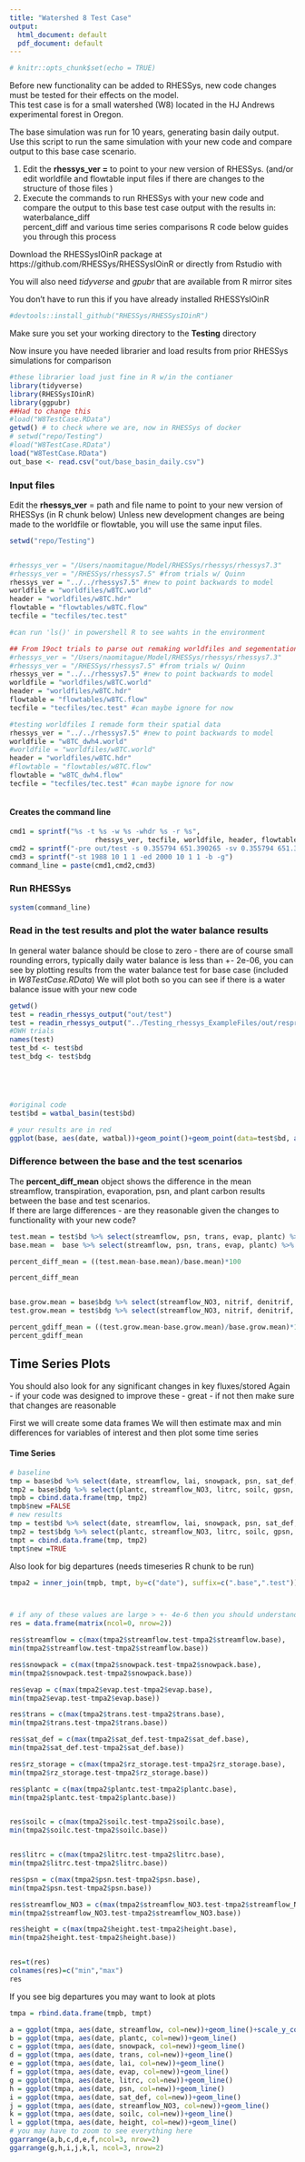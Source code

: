 ```yaml
---
title: "Watershed 8 Test Case"
output:
  html_document: default
  pdf_document: default
---
```


```r
# knitr::opts_chunk$set(echo = TRUE)

```
Before new functionality can be added to RHESSys, new code changes must be tested for their effects on the model.    
This test case is for a small watershed (W8) located in the HJ Andrews experimental forest in Oregon.

The base simulation was run for 10 years, generating basin daily output.
Use this script to run the same simulation with your new code and compare output to this base case scenario. 

1. Edit the **rhessys_ver =** to point to your new version of RHESSys.
   (and/or edit worldfile and flowtable input files if there are changes to the structure of those files )
2. Execute the commands to run RHESSys with your new code and compare the output to this base test case output with the results in:
waterbalance_diff    
percent_diff
and various time series comparisons 
R code below guides you through this process

Download the RHESSysIOinR package at https://github.com/RHESSys/RHESSysIOinR
or directly from Rstudio with

You will also need *tidyverse* and *gpubr* that are available from R mirror sites

You don't have to run this if you have already installed RHESSYsIOinR
```r
#devtools::install_github("RHESSys/RHESSysIOinR")
```

Make sure you set your working directory to the **Testing** directory

Now insure you have needed librarier and load results from prior RHESSys simulations for comparison
```r
#these librarier load just fine in R w/in the contianer 
library(tidyverse)
library(RHESSysIOinR)
library(ggpubr)
##Had to change this 
#load("W8TestCase.RData")
getwd() # to check where we are, now in RHESSys of docker 
# setwd("repo/Testing")
#load("W8TestCase.RData")
load("W8TestCase.RData")
out_base <- read.csv("out/base_basin_daily.csv")


```



### Input files    
Edit the **rhessys_ver** = path and file name to point to your new version of RHESSys    (in R chunk below)
Unless new development changes are being made to the worldfile or flowtable, you will use the same input files.

```r

setwd("repo/Testing")


#rhessys_ver = "/Users/naomitague/Model/RHESSys/rhessys/rhessys7.3"
#rhessys_ver = "/RHESSys/rhessys7.5" #from trials w/ Quinn
rhessys_ver = "../../rhessys7.5" #new to point backwards to model
worldfile = "worldfiles/w8TC.world"
header = "worldfiles/w8TC.hdr"
flowtable = "flowtables/w8TC.flow"
tecfile = "tecfiles/tec.test"

#can run 'ls()' in powershell R to see wahts in the environment 

## From 19oct trials to parse out remaking worldfiles and segementation fault issues
#rhessys_ver = "/Users/naomitague/Model/RHESSys/rhessys/rhessys7.3"
#rhessys_ver = "/RHESSys/rhessys7.5" #from trials w/ Quinn
rhessys_ver = "../../rhessys7.5" #new to point backwards to model
worldfile = "worldfiles/w8TC.world"
header = "worldfiles/w8TC.hdr"
flowtable = "flowtables/w8TC.flow"
tecfile = "tecfiles/tec.test" #can maybe ignore for now

#testing worldfiles I remade form their spatial data
rhessys_ver = "../../rhessys7.5" #new to point backwards to model
worldfile = "w8TC_dwh4.world"
#worldfile = "worldfiles/w8TC.world"
header = "worldfiles/w8TC.hdr"
#flowtable = "flowtables/w8TC.flow"
flowtable = "w8TC_dwh4.flow"
tecfile = "tecfiles/tec.test" #can maybe ignore for now



```
#### Creates the command line
```r

cmd1 = sprintf("%s -t %s -w %s -whdr %s -r %s",
                     rhessys_ver, tecfile, worldfile, header, flowtable)
cmd2 = sprintf("-pre out/test -s 0.355794 651.390265 -sv 0.355794 651.390265 -svalt 1.083102 1.193924, -gw 0.116316 0.916922")
cmd3 = sprintf("-st 1988 10 1 1 -ed 2000 10 1 1 -b -g")
command_line = paste(cmd1,cmd2,cmd3)
```

### Run RHESSys
```r
system(command_line)
```
### Read in the test results and plot the water balance results

In general water balance should be close to zero - there are of course small rounding errors, typically daily water balance is less than +- 2e-06, you can see by plotting results from the water balance test for base case (included in *W8TestCase.RData*)
We will plot both so you can see if there is a water balance issue with your new code

```r

getwd()
test = readin_rhessys_output("out/test")
test = readin_rhessys_output("../Testing_rhessys_ExampleFiles/out/resprout_issue_19oct25/test")
#DWH trials 
names(test)
test_bd <- test$bd
test_bdg <- test$bdg





#original code
test$bd = watbal_basin(test$bd)

# your results are in red
ggplot(base, aes(date, watbal))+geom_point()+geom_point(data=test$bd, aes(date, watbal), col="red", alpha=0.4)


```

### Difference between the base and the test scenarios     
The **percent_diff_mean** object shows the difference in the mean streamflow, transpiration, evaporation, psn, and plant carbon results between the base and test scenarios.     
If there are large differences - are they reasonable given the changes to functionality with your new code?

```r
test.mean = test$bd %>% select(streamflow, psn, trans, evap, plantc) %>% summarize_if(is.numeric, mean)
base.mean =  base %>% select(streamflow, psn, trans, evap, plantc) %>% summarize_if(is.numeric, mean)

percent_diff_mean = ((test.mean-base.mean)/base.mean)*100

percent_diff_mean


base.grow.mean = base$bdg %>% select(streamflow_NO3, nitrif, denitrif, plant_resp, gpsn, soilc, litrc) %>% summarize_if(is.numeric, mean)
test.grow.mean = test$bdg %>% select(streamflow_NO3, nitrif, denitrif, plant_resp, gpsn, soilc, litrc) %>% summarize_if(is.numeric, mean)

percent_gdiff_mean = ((test.grow.mean-base.grow.mean)/base.grow.mean)*100
percent_gdiff_mean

```

## Time Series Plots

You should also look for any significant changes in key fluxes/stored
Again - if your code was designed to improve these - great - if not then make sure that changes are reasonable

First we will create some data frames 
We will then   estimate max and min differences for variables of interest
and then plot some time series

####  Time Series


```r

# baseline 
tmp = base$bd %>% select(date, streamflow, lai, snowpack, psn, sat_def, rz_storage, trans, evap, height)
tmp2 = base$bdg %>% select(plantc, streamflow_NO3, litrc, soilc, gpsn, plant_resp, nitrif, denitrif)
tmpb = cbind.data.frame(tmp, tmp2)
tmpb$new =FALSE
# new results
tmp = test$bd %>% select(date, streamflow, lai, snowpack, psn, sat_def, rz_storage, trans, evap, height)
tmp2 = test$bdg %>% select(plantc, streamflow_NO3, litrc, soilc, gpsn, plant_resp, nitrif, denitrif)
tmpt = cbind.data.frame(tmp, tmp2)
tmpt$new =TRUE
```
Also look for big departures (needs timeseries R chunk to be run)

```r
tmpa2 = inner_join(tmpb, tmpt, by=c("date"), suffix=c(".base",".test"))



# if any of these values are large > +- 4e-6 then you should understand the reason 
res = data.frame(matrix(ncol=0, nrow=2))

res$streamflow = c(max(tmpa2$streamflow.test-tmpa2$streamflow.base),
min(tmpa2$streamflow.test-tmpa2$streamflow.base))

res$snowpack = c(max(tmpa2$snowpack.test-tmpa2$snowpack.base),
min(tmpa2$snowpack.test-tmpa2$snowpack.base))

res$evap = c(max(tmpa2$evap.test-tmpa2$evap.base),
min(tmpa2$evap.test-tmpa2$evap.base))

res$trans = c(max(tmpa2$trans.test-tmpa2$trans.base),
min(tmpa2$trans.test-tmpa2$trans.base))

res$sat_def = c(max(tmpa2$sat_def.test-tmpa2$sat_def.base),
min(tmpa2$sat_def.test-tmpa2$sat_def.base))

res$rz_storage = c(max(tmpa2$rz_storage.test-tmpa2$rz_storage.base),
min(tmpa2$rz_storage.test-tmpa2$rz_storage.base))

res$plantc = c(max(tmpa2$plantc.test-tmpa2$plantc.base),
min(tmpa2$plantc.test-tmpa2$plantc.base))


res$soilc = c(max(tmpa2$soilc.test-tmpa2$soilc.base),
min(tmpa2$soilc.test-tmpa2$soilc.base))


res$litrc = c(max(tmpa2$litrc.test-tmpa2$litrc.base),
min(tmpa2$litrc.test-tmpa2$litrc.base))

res$psn = c(max(tmpa2$psn.test-tmpa2$psn.base),
min(tmpa2$psn.test-tmpa2$psn.base))

res$streamflow_NO3 = c(max(tmpa2$streamflow_NO3.test-tmpa2$streamflow_NO3.base),
min(tmpa2$streamflow_NO3.test-tmpa2$streamflow_NO3.base))

res$height = c(max(tmpa2$height.test-tmpa2$height.base),
min(tmpa2$height.test-tmpa2$height.base))


res=t(res)
colnames(res)=c("min","max")
res
```

If you see big departures you may want to look at plots

```r
tmpa = rbind.data.frame(tmpb, tmpt)

a = ggplot(tmpa, aes(date, streamflow, col=new))+geom_line()+scale_y_continuous(trans="log")
b = ggplot(tmpa, aes(date, plantc, col=new))+geom_line()
c = ggplot(tmpa, aes(date, snowpack, col=new))+geom_line()
d = ggplot(tmpa, aes(date, trans, col=new))+geom_line()
e = ggplot(tmpa, aes(date, lai, col=new))+geom_line()
f = ggplot(tmpa, aes(date, evap, col=new))+geom_line()
g = ggplot(tmpa, aes(date, litrc, col=new))+geom_line()
h = ggplot(tmpa, aes(date, psn, col=new))+geom_line()
i = ggplot(tmpa, aes(date, sat_def, col=new))+geom_line()
j = ggplot(tmpa, aes(date, streamflow_NO3, col=new))+geom_line()
k = ggplot(tmpa, aes(date, soilc, col=new))+geom_line()
l = ggplot(tmpa, aes(date, height, col=new))+geom_line()
# you may have to zoom to see everything here
ggarrange(a,b,c,d,e,f,ncol=3, nrow=2)
ggarrange(g,h,i,j,k,l, ncol=3, nrow=2)
```



